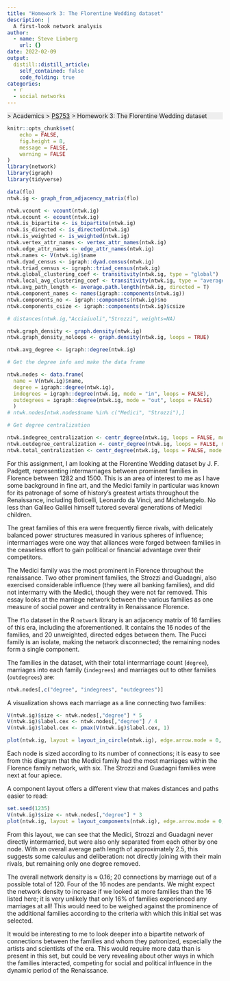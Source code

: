 ```yaml
---
title: "Homework 3: The Florentine Wedding dataset"
description: |
  A first-look network analysis
author:
  - name: Steve Linberg
    url: {}
date: 2022-02-09
output:
  distill::distill_article:
    self_contained: false
    code_folding: true
categories:
  - r
  - social networks
---
```


<p style="background: #eee">
[<i class="fas fa-home"></i>](/) &gt; Academics &gt; [PS753](../ps753/index.html)
&gt; Homework 3: The Florentine Wedding dataset
</p>

```r
knitr::opts_chunk$set(
	echo = FALSE,
	fig.height = 8,
	message = FALSE,
	warning = FALSE
)
library(network)
library(igraph)
library(tidyverse)
```

```r
data(flo)
ntwk.ig <- graph_from_adjacency_matrix(flo)

ntwk.vcount <- vcount(ntwk.ig)
ntwk.ecount <- ecount(ntwk.ig)
ntwk.is_bipartite <- is_bipartite(ntwk.ig)
ntwk.is_directed <- is_directed(ntwk.ig)
ntwk.is_weighted <- is_weighted(ntwk.ig)
ntwk.vertex_attr_names <- vertex_attr_names(ntwk.ig)
ntwk.edge_attr_names <- edge_attr_names(ntwk.ig)
ntwk.names <- V(ntwk.ig)$name
ntwk.dyad_census <- igraph::dyad.census(ntwk.ig)
ntwk.triad_census <- igraph::triad_census(ntwk.ig)
ntwk.global_clustering_coef <- transitivity(ntwk.ig, type = "global")
ntwk.local_avg_clustering_coef <- transitivity(ntwk.ig, type = "average")
ntwk.avg_path_length <- average.path.length(ntwk.ig, directed = T)
ntwk.component_names <- names(igraph::components(ntwk.ig))
ntwk.components_no <- igraph::components(ntwk.ig)$no
ntwk.components_csize <- igraph::components(ntwk.ig)$csize

# distances(ntwk.ig,"Acciaiuoli","Strozzi", weights=NA)

ntwk.graph_density <- graph.density(ntwk.ig)
ntwk.graph_density_noloops <- graph.density(ntwk.ig, loops = TRUE)

ntwk.avg_degree <- igraph::degree(ntwk.ig)

# Get the degree info and make the data frame

ntwk.nodes <- data.frame(
  name = V(ntwk.ig)$name, 
  degree = igraph::degree(ntwk.ig),
  indegrees = igraph::degree(ntwk.ig, mode = "in", loops = FALSE),
  outdegrees = igraph::degree(ntwk.ig, mode = "out", loops = FALSE)
  )
# ntwk.nodes[ntwk.nodes$name %in% c("Medici", "Strozzi"),]

# Get degree centralization

ntwk.indegree_centralization <- centr_degree(ntwk.ig, loops = FALSE, mode = "in")$centralization
ntwk.outdegree_centralization <- centr_degree(ntwk.ig, loops = FALSE, mode = "out")$centralization
ntwk.total_centralization <- centr_degree(ntwk.ig, loops = FALSE, mode = "total")$centralization
```
</details>

For this assignment, I am looking at the Florentine Wedding dataset by J. F. Padgett, representing intermarriages between prominent families in Florence between 1282 and 1500. This is an area of interest to me as I have some background in fine art, and the Medici family in particular was known for its patronage of some of history's greatest artists throughout the Renaissance, including Boticelli, Leonardo da Vinci, and Michelangelo. No less than Galileo Galilei himself tutored several generations of Medici children.

The great families of this era were frequently fierce rivals, with delicately balanced power structures measured in various spheres of influence; intermarriages were one way that alliances were forged between families in the ceaseless effort to gain political or financial advantage over their competitors. 

The Medici family was the most prominent in Florence throughout the renaissance. Two other prominent families, the Strozzi and Guadagni, also exercised considerable influence (they were all banking families), and did not intermarry with the Medici, though they were not far removed. This essay looks at the marriage network between the various families as one measure of social power and centrality in Renaissance Florence.

The `flo` dataset in the R `network` library is an adjacency matrix of 16 families of this era, including the aforementioned. It contains the 16 nodes of the families, and 20 unweighted, directed edges between them. The Pucci family is an isolate, making the network disconnected; the remaining nodes form a single component.

The families in the dataset, with their total intermarriage count (`degree`), marriages into each family (`indegrees`) and marriages out to other families (`outdegrees`) are:

```r
ntwk.nodes[,c("degree", "indegrees", "outdegrees")]
```

A visualization shows each marriage as a line connecting two families:

```r
V(ntwk.ig)$size <- ntwk.nodes[,"degree"] * 5
V(ntwk.ig)$label.cex <- ntwk.nodes[,"degree"] / 4
V(ntwk.ig)$label.cex <- pmax(V(ntwk.ig)$label.cex, 1)

plot(ntwk.ig, layout = layout_in_circle(ntwk.ig), edge.arrow.mode = 0, vertex.label.color="black", vertex.shape = "circle", vertex.label.font = 2, main = "Florence interfamily marriages, 1282-1500")
```

Each node is sized according to its number of connections; it is easy to see from this diagram that the Medici family had the most marriages within the Florence family network, with six. The Strozzi and Guadagni families were next at four apiece.

A component layout offers a different view that makes distances and paths easier to read:

```r
set.seed(1235)
V(ntwk.ig)$size <- ntwk.nodes[,"degree"] * 3
plot(ntwk.ig, layout = layout_components(ntwk.ig), edge.arrow.mode = 0, vertex.label.color="black", vertex.shape = "circle", vertex.label.font = 2, main = "Florence interfamily marriages, 1282-1500")

```
From this layout, we can see that the Medici, Strozzi and Guadagni never directly intermarried, but were also only separated from each other by one node. With an overall average path length of approximately 2.5, this suggests some calculus and deliberation: not directly joining with their main rivals, but remaining only one degree removed.

The overall network density is $\approx$ 0.16; 20 connections by marriage out of a possible total of 120. Four of the 16 nodes are pendants. We might expect the network density to increase if we looked at more families than the 16 listed here; it is very unlikely that only 16% of families experienced any marriages at all! This would need to be weighed against the prominence of the additional families according to the criteria with which this initial set was selected.

It would be interesting to me to look deeper into a bipartite network of connections between the families and whom they patronized, especially the artists and scientists of the era. This would require more data than is present in this set, but could be very revealing about other ways in which the families interacted, competing for social and political influence in the dynamic period of the Renaissance.
